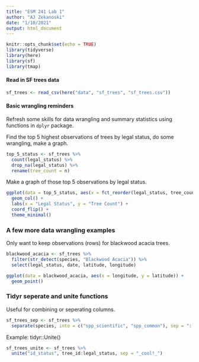 ```yaml
---
title: "ESM 241 Lab 1"
author: "AJ Zekanoski"
date: "1/10/2021"
output: html_document
---
```


```r
knitr::opts_chunk$set(echo = TRUE)
library(tidyverse)
library(here)
library(sf)
library(tmap)
```

#### Read in SF trees data

```r
sf_trees <- read_csv(here("data", "sf_trees", "sf_trees.csv"))
```

#### Basic wrangling reminders

Refresh some skills for data wrangling and summary statistics using functions in `dplyr` package.


Find the top 5 highest observations of trees by legal status, do some wrangling, make a graph. 
```r
top_5_status <- sf_trees %>%
  count(legal_status) %>% 
  drop_na(legal_status) %>% 
  rename(tree_count = n)

```

Make a graph of those top 5 observations by legal status.

```r
ggplot(data = top_5_status, aes(x = fct_reorder(legal_status, tree_count), y = tree_count)) +
  geom_col() +
  labs(x = "Legal Status", y = "Tree Count") +
  coord_flip() +
  theme_minimal()
```

### A few more data wrangling examples

Only want to keep observations (rows) for blackwood acacia trees. 

```r
blackwood_acacia <- sf_trees %>% 
  filter(str_detect(species, "Blackwood Acacia")) %>% 
  select(legal_status, date, latitude, longitude)

ggplot(data = blackwood_acacia, aes(x = longitude, y = latitude)) +
  geom_point()
```

### Tidyr seperate and unite functions

Useful for combining or seperating columns. 

```r
sf_trees_sep <- sf_trees %>% 
  separate(species, into = c("spp_scientific", "spp_common"), sep = "::")
```

Example: tidyr::Unite()

```r
sf_trees_unite <- sf_trees %>% 
  unite("id_status", tree_id:legal_status, sep = "_cool!_")
```

